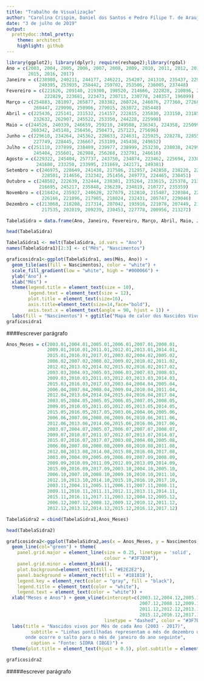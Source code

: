 ```yaml
---
title: "Trabalho de Visualização"
author: "Carolina Crispim, Daniel dos Santos e Pedro Filipe T. de Araujo"
date: "3 de julho de 2019"
output:
  prettydoc::html_pretty:
    theme: architect
    highlight: github
---
```


```r
library(ggplot2); library(dplyr); require(reshape2);library(rgdal)
Ano = c(2003, 2004, 2005, 2006, 2007, 2008, 2009, 2010, 2011, 2012, 2013, 2014,
        2015, 2016, 2017)
Janeiro = c(238980, 240211, 244177, 246221, 254207, 241310, 235437, 229192, 
            240395, 253935, 258442, 259702, 253506, 236005, 237448)
Fevereiro = c(221626, 209140, 219300, 198520, 214666, 222828, 210896, 218699, 
              222829, 223681, 223473, 230713, 230778, 240357, 196099)
Março = c(254883, 281097, 265877, 283382, 260724, 246076, 277360, 272689, 266293,
          260447, 229990, 250906, 279015, 263072, 285448)
Abril = c(225436, 225141, 231532, 214157, 222815, 235830, 233150, 231852, 229649,
          232632, 262907, 245522, 253350, 244228, 225998)
Maio = c(244526, 240339, 246659, 259210, 249508, 236343, 224358, 225099, 259345,
         260342, 245148, 256456, 250473, 257123, 275696)
Junho = c(229610, 234264, 245362, 228633, 224631, 225925, 228278, 228550, 235209,
          227749, 228445, 236667, 253109, 245438, 249652)
Julho = c(251110, 237899, 238409, 239977, 238999, 253230, 238038, 242996, 235946,
          245404, 255601, 262988, 256268, 232791, 246616)
Agosto = c(229322, 245404, 257737, 243750, 234874, 223462, 225694, 233847, 246213,
           241680, 233250, 233995, 231669, 242171, 249381)
Setembro = c(246975, 228649, 241438, 217586, 212957, 242858, 238220, 226654,
             228501, 214656, 232342, 251456, 249773, 224465, 230451)
Outubro = c(248502, 222639, 232444, 238381, 235264, 233615, 225378, 213259,
            216695, 245217, 235848, 236239, 234819, 210727, 235359)
Novembro = c(218424, 235927, 240628, 227079, 212810, 215487, 220384, 224529,
             226166, 221896, 217905, 218024, 232431, 205747, 229046)
Dezembro = c(213068, 218208, 217314, 207042, 193916, 221078, 207449, 213595,
             217535, 202819, 209239, 230453, 227778, 200956, 213272)

TabelaSidra = data.frame(Ano, Janeiro, Fevereiro, Março, Abril, Maio, Junho, Julho,Agosto, Setembro, Outubro, Novembro, Dezembro)

```

```r
head(TabelaSidra)
```

```r
TabelaSidra1 <- melt(TabelaSidra, id.vars = "Ano")
names(TabelaSidra1)[2:3] <- c("Mês", "Nascimentos")

graficosidra1<-ggplot(TabelaSidra1, aes(Mês, Ano)) +
  geom_tile(aes(fill = Nascimentos), color = "white") +
  scale_fill_gradient(low = "white", high = "#000066") +
  ylab("Ano") +
  xlab("Mês") +
  theme(legend.title = element_text(size = 10),
        legend.text = element_text(size = 12),
        plot.title = element_text(size=16),
        axis.title=element_text(size=14,face="bold"),
        axis.text.x = element_text(angle = 90, hjust = 1)) +
  labs(fill = "Nascimentos") + ggtitle("Mapa de calor dos Nascidos Vivos")
graficosidra1
```

####escrever parágrafo



```r
Anos_Meses = c(2003.01,2004.01,2005.01,2006.01,2007.01,2008.01,
               2009.01,2010.01,2011.01,2012.01,2013.01,2014.01,
               2015.01,2016.01,2017.01,2003.02,2004.02,2005.02,
               2006.02,2007.02,2008.02,2009.02,2010.02,2011.02,
               2012.02,2013.02,2014.02,2015.02,2016.02,2017.02,
               2003.03,2004.03,2005.03,2006.03,2007.03,2008.03,
               2009.03,2010.03,2011.03,2012.03,2013.03,2014.03,
               2015.03,2016.03,2017.03,2003.04,2004.04,2005.04,
               2006.04,2007.04,2008.04,2009.04,2010.04,2011.04,
               2012.04,2013.04,2014.04,2015.04,2016.04,2017.04,
               2003.05,2004.05,2005.05,2006.05,2007.05,2008.05,
               2009.05,2010.05,2011.05,2012.05,2013.05,2014.05,
               2015.05,2016.05,2017.05,2003.06,2004.06,2005.06,
               2006.06,2007.06,2008.06,2009.06,2010.06,2011.06,
               2012.06,2013.06,2014.06,2015.06,2016.06,2017.06,
               2003.07,2004.07,2005.07,2006.07,2007.07,2008.07,
               2009.07,2010.07,2011.07,2012.07,2013.07,2014.07,
               2015.07,2016.07,2017.07,2003.08,2004.08,2005.08,
               2006.08,2007.08,2008.08,2009.08,2010.08,2011.08,
               2012.08,2013.08,2014.08,2015.08,2016.08,2017.08,
               2003.09,2004.09,2005.09,2006.09,2007.09,2008.09,
               2009.09,2010.09,2011.09,2012.09,2013.09,2014.09,
               2015.09,2016.09,2017.09,2003.10,2004.10,2005.10,
               2006.10,2007.10,2008.10,2009.10,2010.10,2011.10,
               2012.10,2013.10,2014.10,2015.10,2016.10,2017.10,
               2003.11,2004.11,2005.11,2006.11,2007.11,2008.11,
               2009.11,2010.11,2011.11,2012.11,2013.11,2014.11,
               2015.11,2016.11,2017.11,2003.12,2004.12,2005.12,
               2006.12,2007.12,2008.12,2009.12,2010.12,2011.12,
               2012.12,2013.12,2014.12,2015.12,2016.12,2017.12)

TabelaSidra2 = cbind(TabelaSidra1,Anos_Meses)
```

```r
head(TabelaSidra2)
```

```r
graficosidra2<-ggplot(TabelaSidra2,aes(x = Anos_Meses, y = Nascimentos)) +
  geom_line(col="green") + theme(
    panel.grid.major = element_line(size = 0.25, linetype = 'solid',
                                    colour = "#3F7B38"), 
    panel.grid.minor = element_blank(),
    plot.background=element_rect(fill = "#E2E2E2"),
    panel.background = element_rect(fill = '#181818'),
    legend.key = element_rect(color = "gray", fill = "black"),
    legend.title = element_text(color = "white"),
    legend.text = element_text(color = "white")) +
  xlab("Meses e Anos") + geom_vline(xintercept=c(2003.12,2004.12,2005.12,2006.12,
                                                 2007.12,2008.12,2009.12,2010.12,
                                                 2011.12,2012.12,2013.12,2014.12,
                                                 2015.12,2016.12,2017.12),
                                    linetype = "dashed", color = "#3F7B38" ) +
  labs(title = "Nascidos vivos por Mês de cada Ano (2003 - 2017)",
         subtitle = "Linhas pontilhadas representam o mês de dezembro de cada ano,
       onde ocorre o salto para o mês de janeiro do ano seguinte",
         caption = "Fonte: SIDRA (IBGE)") +
  theme(plot.title = element_text(hjust = 0.5), plot.subtitle = element_text(hjust = 0.5))

graficosidra2
```

#####escrever parágrafo






